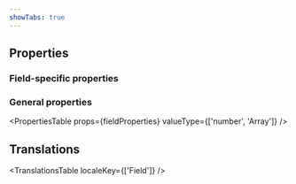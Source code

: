```yaml
---
showTabs: true
---
```



## Properties

### Field-specific properties

<PropertiesTable props={SliderFieldProperties} />

### General properties

<PropertiesTable
  props={fieldProperties}
  valueType={['number', 'Array<number>']}
/>

## Translations

<TranslationsTable localeKey={['Field']} />
